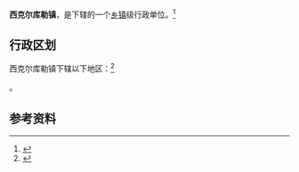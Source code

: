 {{中国乡级行政区|65/31/29/101/000}}

'''西克尔库勒镇'''，是{{PRC admin/fullname|65/31/29/101/000|3}}下辖的一个[[乡镇|乡镇]]级行政单位。<ref>{{PRC admin/ref sgc|{{PRC admin/parent|65/31/29/101/000}}}}</ref>

== 行政区划 ==

西克尔库勒镇下辖以下地区：<ref>{{PRC admin/ref sgc|65/31/29/101/000}}</ref>

{{PRC admin/children|65/31/29/101/000}}。

== 参考资料 ==

{{reflist}}

{{行政区划小作品}}
{{PRC admin/navcat|65/31/29/101/000}}